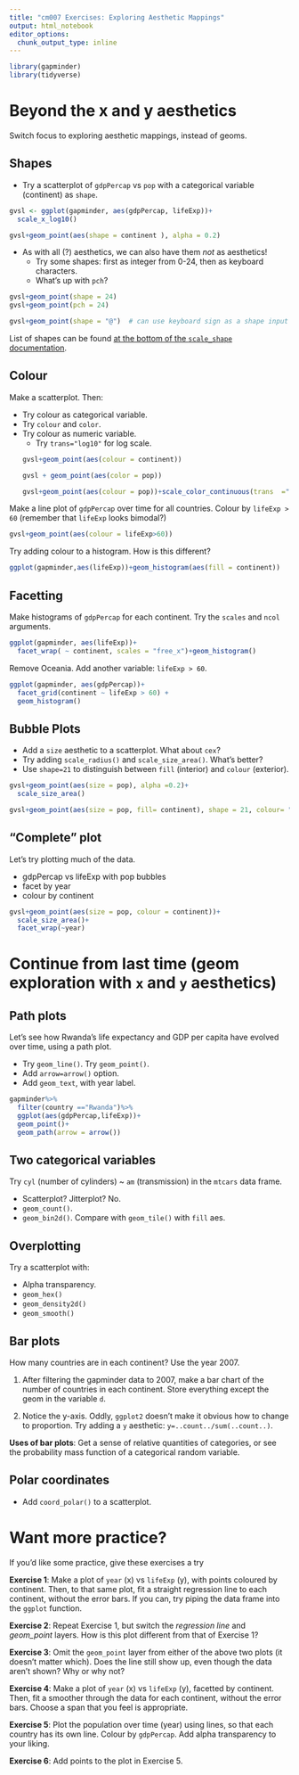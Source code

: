 ```yaml
---
title: "cm007 Exercises: Exploring Aesthetic Mappings"
output: html_notebook
editor_options: 
  chunk_output_type: inline
---
```

```r
library(gapminder)
library(tidyverse)
```



# Beyond the x and y aesthetics

Switch focus to exploring aesthetic mappings, instead of geoms. 

## Shapes

- Try a scatterplot of `gdpPercap` vs `pop` with a categorical variable (continent) as `shape`.

```r
gvsl <- ggplot(gapminder, aes(gdpPercap, lifeExp))+
  scale_x_log10()

gvsl+geom_point(aes(shape = continent ), alpha = 0.2)
```





- As with all (?) aesthetics, we can also have them _not_ as aesthetics!
    - Try some shapes: first as integer from 0-24, then as keyboard characters.
    - What's up with `pch`?

```r
gvsl+geom_point(shape = 24)
gvsl+geom_point(pch = 24)

gvsl+geom_point(shape = "@")  # can use keyboard sign as a shape input
```


List of shapes can be found [at the bottom of the `scale_shape` documentation](https://ggplot2.tidyverse.org/reference/scale_shape.html).

## Colour

Make a scatterplot. Then:

- Try colour as categorical variable.
- Try `colour` and `color`. 
- Try colour as numeric variable.
    - Try `trans="log10"` for log scale.
```r
gvsl+geom_point(aes(colour = continent))
```
```r
gvsl + geom_point(aes(color = pop))
```
```r
gvsl+geom_point(aes(colour = pop))+scale_color_continuous(trans  ="log10")
```


Make a line plot of `gdpPercap` over time for all countries. Colour by `lifeExp > 60` (remember that `lifeExp` looks bimodal?)
```r
gvsl+geom_point(aes(colour = lifeExp>60))

```


Try adding colour to a histogram. How is this different?
```r
ggplot(gapminder,aes(lifeExp))+geom_histogram(aes(fill = continent)) 
```


## Facetting

Make histograms of `gdpPercap` for each continent. Try the `scales` and `ncol` arguments. 
```r
ggplot(gapminder, aes(lifeExp))+
  facet_wrap( ~ continent, scales = "free_x")+geom_histogram()
```

Remove Oceania. Add another variable: `lifeExp > 60`. 
```r

ggplot(gapminder, aes(gdpPercap))+
  facet_grid(continent ~ lifeExp > 60) +
  geom_histogram()
```


## Bubble Plots

- Add a `size` aesthetic to a scatterplot. What about `cex`?
- Try adding `scale_radius()` and `scale_size_area()`. What's better?
- Use `shape=21` to distinguish between `fill` (interior) and `colour` (exterior).
```r
gvsl+geom_point(aes(size = pop), alpha =0.2)+
  scale_size_area()

```
```r
gvsl+geom_point(aes(size = pop, fill= continent), shape = 21, colour= "black")
```


## "Complete" plot

Let's try plotting much of the data.

- gdpPercap vs lifeExp with pop bubbles
- facet by year
- colour by continent

```r
gvsl+geom_point(aes(size = pop, colour = continent))+
  scale_size_area()+
  facet_wrap(~year)
```


# Continue from last time (geom exploration with `x` and `y` aesthetics)

## Path plots

Let's see how Rwanda's life expectancy and GDP per capita have evolved over time, using a path plot.

- Try `geom_line()`. Try `geom_point()`.
- Add `arrow=arrow()` option.
- Add `geom_text`, with year label. 

```r
gapminder%>%
  filter(country =="Rwanda")%>%
  ggplot(aes(gdpPercap,lifeExp))+
  geom_point()+
  geom_path(arrow = arrow())
```

## Two categorical variables

Try `cyl` (number of cylinders) ~ `am` (transmission) in the `mtcars` data frame.

- Scatterplot? Jitterplot? No.
- `geom_count()`.
- `geom_bin2d()`. Compare with `geom_tile()` with `fill` aes.

## Overplotting

Try a scatterplot with:

- Alpha transparency.
- `geom_hex()`
- `geom_density2d()`
- `geom_smooth()`


## Bar plots

How many countries are in each continent? Use the year 2007.

1. After filtering the gapminder data to 2007, make a bar chart of the number of countries in each continent. Store everything except the geom in the variable `d`.



2. Notice the y-axis. Oddly, `ggplot2` doesn't make it obvious how to change to proportion. Try adding a `y` aesthetic: `y=..count../sum(..count..)`.



__Uses of bar plots__: Get a sense of relative quantities of categories, or see the probability mass function of a categorical random variable.



## Polar coordinates

- Add `coord_polar()` to a scatterplot.


# Want more practice?

If you'd like some practice, give these exercises a try

__Exercise 1__: Make a plot of `year` (x) vs `lifeExp` (y), with points coloured by continent. Then, to that same plot, fit a straight regression line to each continent, without the error bars. If you can, try piping the data frame into the `ggplot` function.

__Exercise 2__: Repeat Exercise 1, but switch the _regression line_ and _geom\_point_ layers. How is this plot different from that of Exercise 1?

__Exercise 3__: Omit the `geom_point` layer from either of the above two plots (it doesn't matter which). Does the line still show up, even though the data aren't shown? Why or why not?

__Exercise 4__: Make a plot of `year` (x) vs `lifeExp` (y), facetted by continent. Then, fit a smoother through the data for each continent, without the error bars. Choose a span that you feel is appropriate.

__Exercise 5__: Plot the population over time (year) using lines, so that each country has its own line. Colour by `gdpPercap`. Add alpha transparency to your liking. 

__Exercise 6__: Add points to the plot in Exercise 5.